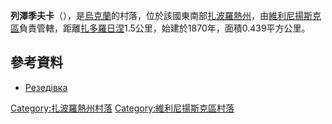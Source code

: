 '''列澤季夫卡'''（{{lang-uk|Резедівка}}），是[[烏克蘭|烏克蘭]]的村落，位於該國東南部[[扎波羅熱州|扎波羅熱州]]，由[[維利尼揚斯克區|維利尼揚斯克區]]負責管轄，距離[[扎多羅日涅_(維利尼揚斯克區)|扎多羅日涅]]1.5公里，始建於1870年，面積0.439平方公里。

==參考資料==
*[http://gska2.rada.gov.ua/pls/z7502/A005?rdat1=02.01.2008&rf7571=12156 Резедівка]{{dead link|date=2017年11月 |bot=InternetArchiveBot |fix-attempted=yes }}

{{coord|47|57|57|N|35|31|31|E|scale:30000|display=title}}

[[Category:扎波羅熱州村落|Category:扎波羅熱州村落]]
[[Category:維利尼揚斯克區村落|Category:維利尼揚斯克區村落]]


{{Zaporizhia-geo-stub}}